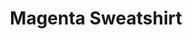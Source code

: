 ---
title: "Magenta Sweatshirt"
subtitle: ""
creator: ""
categories: ["clothes"]
featuredImage: "../src/assets/images/item/clothes/DSC02899.png"
views: ["../src/assets/images/item/clothes/DSC02899.png"]
nextItem: []
---